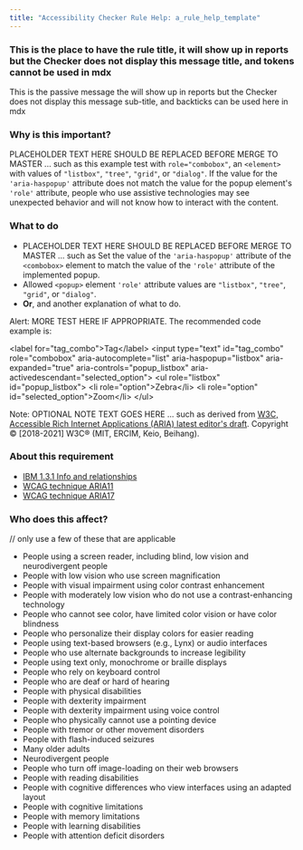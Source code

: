 ---
title: "Accessibility Checker Rule Help: a_rule_help_template"
---
<div className="toolHelp">

<Row>
<Column colLg={16} colMd={8} colSm={4} className="toolHead">

### This is the place to have the rule title, it will show up in reports but the Checker does not display this message title, and tokens cannot be used in mdx

<div id="locLevel"></div>

This is the passive message the will show up in reports but the Checker does not display this message sub-title, and backticks can be used here in mdx

</Column>
</Row>

<Row>
<Column colLg={11} colMd={5} colSm={4} className="toolMain">

### Why is this important?

PLACEHOLDER TEXT HERE SHOULD BE REPLACED BEFORE MERGE TO MASTER ... such as this example test with `role="combobox"`, an `<element>` with values of `"listbox"`, `"tree"`, `"grid"`, or `"dialog"`.
If the value for the `'aria-haspopup'` attribute does not match the value for the popup element's `'role'` 
attribute, people who use assistive technologies may see unexpected behavior and will not know how 
to interact with the content.

<div id="locSnippet"></div>

### What to do

* PLACEHOLDER TEXT HERE SHOULD BE REPLACED BEFORE MERGE TO MASTER ... such as Set the value of the `'aria-haspopup'` attribute of the `<combobox>` element to match the value of the `'role'` attribute of the implemented popup.
* Allowed `<popup>` element `'role'` attribute values are `"listbox"`, `"tree"`, `"grid"`, or `"dialog"`.
* **Or**, and another explanation of what to do.

Alert: MORE TEST HERE IF APPROPRIATE. The recommended code example is:

<CodeSnippet type="multi" light={true}> &lt;label for="tag_combo"&gt;Tag&lt;/label&gt;
  &lt;input type="text" id="tag_combo"
      role="combobox" aria-autocomplete="list"
      aria-haspopup="listbox" aria-expanded="true"
      aria-controls="popup_listbox" aria-activedescendant="selected_option"&gt;
   &lt;ul role="listbox" id="popup_listbox"&gt;
      &lt;li role="option"&gt;Zebra&lt;/li&gt;
      &lt;li role="option" id="selected_option"&gt;Zoom&lt;/li&gt;
   &lt;/ul&gt;</CodeSnippet>

Note: OPTIONAL NOTE TEXT GOES HERE ... such as derived from [W3C, Accessible Rich Internet Applications (ARIA) latest editor's draft](https://w3c.github.io/aria-practices/#combobox). Copyright © [2018-2021] W3C® (MIT, ERCIM, Keio, Beihang).

</Column>
<Column colLg={5} colMd={3} colSm={4} className="toolLeft">

### About this requirement

* [IBM 1.3.1 Info and relationships](https://www.ibm.com/able/requirements/requirements/#1_3_1)
* [WCAG technique ARIA11](https://www.w3.org/WAI/WCAG21/Techniques/aria/ARIA11)
* [WCAG technique ARIA17](https://www.w3.org/WAI/WCAG21/Techniques/aria/ARIA17)

### Who does this affect?
// only use a few of these that are applicable

* People using a screen reader, including blind, low vision and neurodivergent people
* People with low vision who use screen magnification
* People with visual impairment using color contrast enhancement
* People with moderately low vision who do not use a contrast-enhancing technology
* People who cannot see color, have limited color vision or have color blindness
* People who personalize their display colors for easier reading
* People using text-based browsers (e.g., Lynx) or audio interfaces
* People who use alternate backgrounds to increase legibility
* People using text only, monochrome or braille displays
* People who rely on keyboard control
* People who are deaf or hard of hearing
* People with physical disabilities
* People with dexterity impairment
* People with dexterity impairment using voice control
* People who physically cannot use a pointing device
* People with tremor or other movement disorders
* People with flash-induced seizures
* Many older adults
* Neurodivergent people
* People who turn off image-loading on their web browsers
* People with reading disabilities
* People with cognitive differences who view interfaces using an adapted layout
* People with cognitive limitations
* People with memory limitations
* People with learning disabilities
* People with attention deficit disorders
   
</Column>
</Row>
</div>

